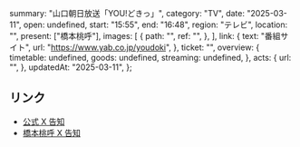   summary: "山口朝日放送「YOU!どきっ」",
  category: "TV",
  date: "2025-03-11",
  open: undefined,
  start: "15:55",
  end: "16:48",
  region: "テレビ",
  location: "",
  present: ["橋本桃呼"],
  images: [
    {
      path: "",
      ref: "",
    },
  ],
  link: {
    text: "番組サイト",
    url: "https://www.yab.co.jp/youdoki",
  },
  ticket: "",
  overview: {
    timetable: undefined,
    goods: undefined,
    streaming: undefined,
  },
  acts: {
    url: "",
  },
  updatedAt: "2025-03-11",
};

## リンク

- [公式 X 告知](https://x.com/takanenofficial/status/1899339540625506744)
- [橋本桃呼 X 告知](https://x.com/MomokoHashimoto/status/1899107039626121530)
